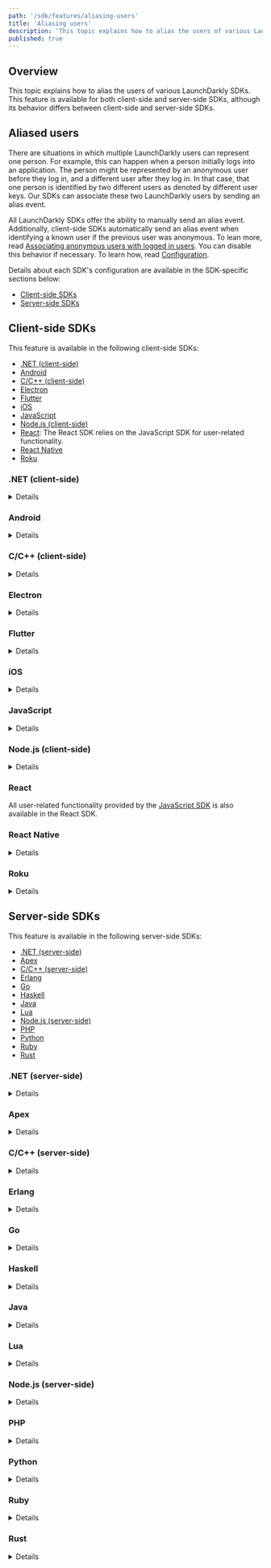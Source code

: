```yaml
---
path: '/sdk/features/aliasing-users'
title: 'Aliasing users'
description: 'This topic explains how to alias the users of various LaunchDarkly SDKs, both client- and server-side.'
published: true
---
```


## Overview

This topic explains how to alias the users of various LaunchDarkly SDKs. This feature is available for both client-side and server-side SDKs, although its behavior differs between client-side and server-side SDKs.

## Aliased users

There are situations in which multiple LaunchDarkly users can represent one person. For example, this can happen when a person initially logs into an application. The person might be represented by an anonymous user before they log in, and a different user after they log in. In that case, that one person is identified by two different users as denoted by different user keys. Our SDKs can associate these two LaunchDarkly users by sending an alias event.

All LaunchDarkly SDKs offer the ability to manually send an alias event. Additionally, client-side SDKs automatically send an alias event when identifying a known user if the previous user was anonymous. To lean more, read [Associating anonymous users with logged in users](/home/users/anonymous-users#associating-anonymous-users-with-logged-in-users). You can disable this behavior if necessary. To learn how, read [Configuration](/sdk/features/config).

Details about each SDK's configuration are available in the SDK-specific sections below:

* [Client-side SDKs](#client-side-sdks)
* [Server-side SDKs](#server-side-sdks)

## Client-side SDKs

This feature is available in the following client-side SDKs:

* [.NET (client-side)](#net-client-side)
* [Android](#android)
* [C/C++ (client-side)](#cc-client-side)
* [Electron](#electron)
* [Flutter](#flutter)
* [iOS](#ios)
* [JavaScript](#javascript)
* [Node.js (client-side)](#nodejs-client-side)
* [React](#javascript): The React SDK relies on the JavaScript SDK for user-related functionality.
* [React Native](#react-native)
* [Roku](#roku)

### .NET (client-side)

<Details summary="Expand .NET (client-side) code sample">

To manually send an alias event:

<CodeTabs
  defaultValue="dotnet"
  values={[
    { label: '.NET', value: 'dotnet', },
  ]
}>
<CodeTabItem value="dotnet">

```csharp
client.Alias(newUser, previousUser);
```

</CodeTabItem>
</CodeTabs>

To learn more, read [`LdClient.Alias`](https://launchdarkly.github.io/dotnet-client-sdk/api/LaunchDarkly.Sdk.Client.LdClient.html#LaunchDarkly_Sdk_Client_LdClient_Alias_) and [`ConfigurationBuilder.AutoAliasingOptOut`](https://launchdarkly.github.io/dotnet-client-sdk/api/LaunchDarkly.Sdk.Client.LdClient.html#LaunchDarkly_Sdk_Client_ConfigurationBuilder_AutoAliasingOptOut_).
</Details>

### Android

<Details summary="Expand Android code sample">

To manually send an alias event:

<CodeTabs
  defaultValue="java"
  values={[
    { label: 'Java', value: 'java', },
    { label: 'Kotlin', value: 'kotlin', },
  ]
}>
<CodeTabItem value="java">

```java
client.alias(newUser, previousUser);
```

</CodeTabItem>
<CodeTabItem value="kotlin">

```kotlin
client.alias(newUser, previousUser)
```
</CodeTabItem>
</CodeTabs>
</Details>

### C/C++ (client-side)

<Details summary="Expand C/C++ (client-side) code sample">

To manually send an alias event:

<CodeTabs
  defaultValue="c"
  values={[
    { label: 'C', value: 'c', },
  ]
}>
<CodeTabItem value="c">

```c
LDClientAlias(client, newUser, previousUser);
```

</CodeTabItem>
</CodeTabs>
</Details>

### Electron

<Details summary="Expand Electron code sample">

To manually send an alias event:

<CodeTabs
  defaultValue="js"
  values={[
    { label: 'JavaScript', value: 'js', },
  ]
}>
<CodeTabItem value="js">

```js
client.alias(newUser, previousUser);
```

</CodeTabItem>
</CodeTabs>
</Details>

### Flutter

<Details summary="Expand Flutter code sample">

To manually send an alias event:

<CodeTabs
  defaultValue="dart"
  values={[
    { label: 'Dart', value: 'dart', },
  ]
}>
<CodeTabItem value="dart">

```dart
await LDClient.alias(newUser, previousUser);
```

</CodeTabItem>
</CodeTabs>
</Details>

### iOS

<Details summary="Expand iOS code sample">

To manually send an alias event:

<CodeTabs
  defaultValue="swift"
  values={[
    { label: 'Swift', value: 'swift', },
    { label: 'Objective-C', value: 'objc', },
  ]
}>
<CodeTabItem value="swift">

```swift
LDClient.get()!.alias(context: newUser, previousContext: previousUser)
```

</CodeTabItem>
<CodeTabItem value="objc">

```objectivec
[[LDClient get] alias:newUser previousContext:previousUser];
```
</CodeTabItem>
</CodeTabs>
</Details>

### JavaScript

<Details summary="Expand JavaScript code sample">

Both `alias` parameters must have `key` attributes. If the LaunchDarkly client auto-generated a unique identifier for one of your users, you can access the user's complete object with the `getUser` method.

To manually send an alias event:

<CodeTabs
  defaultValue="js"
  values={[
    { label: 'JavaScript', value: 'js', },
    { label: 'TypeScript', value: 'ts', },
  ]
}>
<CodeTabItem value="js">

```js
const previousUser = ldclient.getUser();
client.alias(newUser, previousUser);
```

</CodeTabItem>
<CodeTabItem value="ts">

```ts
import * as ld from 'launchdarkly-js-client-sdk';

const previousUser: ld.LDUser = client.getUser();
client.alias(newUser, previousUser);
```
</CodeTabItem>
</CodeTabs>
</Details>

### Node.js (client-side)

<Details summary="Expand Node.js (client-side) code sample">

To manually send an alias event:

<CodeTabs
  defaultValue="js"
  values={[
    { label: 'JavaScript', value: 'js', },
  ]
}>
<CodeTabItem value="js">

```js
client.alias(newUser, previousUser);
```

</CodeTabItem>
</CodeTabs>
</Details>

### React

All user-related functionality provided by the [JavaScript SDK](#javascript) is also available in the React SDK.

### React Native

<Details summary="Expand React Native code sample">

To manually send an alias event:

<CodeTabs
  defaultValue="js"
  values={[
    { label: 'JavaScript', value: 'js', },
  ]
}>
<CodeTabItem value="js">

```js
client.alias(user, previousUser);

// to send an alias event in a different environment than the default,
// pass in the environment key (optional)
client.alias(user, previousUser, environment);
```

</CodeTabItem>
</CodeTabs>
</Details>

### Roku

<Details summary="Expand Roku code sample">

To manually send an alias event:

<CodeTabs
  defaultValue="brightscript"
  values={[
    { label: 'BrightScript', value: 'brightscript', },
  ]
}>
<CodeTabItem value="brightscript">

```brightscript
client.alias(user, previousUser)
```

</CodeTabItem>
</CodeTabs>
</Details>

## Server-side SDKs

This feature is available in the following server-side SDKs:

* [.NET (server-side)](#net-server-side)
* [Apex](#apex)
* [C/C++ (server-side)](#cc-server-side)
* [Erlang](#erlang)
* [Go](#go)
* [Haskell](#haskell)
* [Java](#java)
* [Lua](#lua)
* [Node.js (server-side)](#nodejs-server-side)
* [PHP](#php)
* [Python](#python)
* [Ruby](#ruby)
* [Rust](#rust)

### .NET (server-side)

<Details summary="Expand .NET (server-side) code sample">

To manually send an alias event:

<CodeTabs
  defaultValue="dotnet"
  values={[
    { label: '.NET', value: 'dotnet', },
  ]
}>
<CodeTabItem value="dotnet">

```csharp
client.Alias(newUser, previousUser);
```

</CodeTabItem>
</CodeTabs>
</Details>

### Apex

<Details summary="Expand Apex code sample">

To manually send an alias event:

<CodeTabs
  defaultValue="java"
  values={[
    { label: 'Apex', value: 'java', },
  ]
}>
<CodeTabItem value="java">

```java
client.alias(newUser, previousUser)
```

</CodeTabItem>
</CodeTabs>
</Details>

### C/C++ (server-side)

<Details summary="Expand C/C++ (server-side) code sample">

To manually send an alias event:

<CodeTabs
  defaultValue="c"
  values={[
    { label: 'Example', value: 'c', },
  ]
}>
<CodeTabItem value="c">

```c
LDClientAlias(client, newUser, previousUser);
```

</CodeTabItem>
</CodeTabs>
</Details>

### Erlang

<Details summary="Expand Erlang code sample">

To manually send an alias event:

<CodeTabs
  defaultValue="erlang"
  values={[
    { label: 'Erlang', value: 'erlang', },
  ]
}>
<CodeTabItem value="erlang">

```erlang
ldclient:alias(User, PreviousUser)
```

</CodeTabItem>
</CodeTabs>
</Details>

### Go

<Details summary="Expand Go code sample">

To manually send an alias event:

<CodeTabs
  defaultValue="go"
  values={[
    { label: 'Go', value: 'go', },
  ]
}>
<CodeTabItem value="go">

```go
client.Alias(newUser, previousUser)
```

</CodeTabItem>
</CodeTabs>
</Details>

### Haskell

<Details summary="Expand Haskell code sample">

To manually send an alias event:

<CodeTabs
  defaultValue="haskell"
  values={[
    { label: 'Haskell', value: 'haskell', },
  ]
}>
<CodeTabItem value="haskell">

```haskell
alias client newUser previousUser
```

</CodeTabItem>
</CodeTabs>
</Details>

### Java

<Details summary="Expand Java code sample">

To manually send an alias event:

<CodeTabs
  defaultValue="java"
  values={[
    { label: 'Java', value: 'java', },
  ]
}>
<CodeTabItem value="java">

```java
client.alias(user, previousUser);
```

</CodeTabItem>
</CodeTabs>
</Details>

### Lua

<Details summary="Expand Lua code sample">

To manually send an alias event:

<CodeTabs
  defaultValue="lua"
  values={[
    { label: 'Lua', value: 'lua', },
  ]
}>
<CodeTabItem value="lua">

```lua
client:alias(newUser, previousUser)
```

</CodeTabItem>
</CodeTabs>
</Details>

### Node.js (server-side)

<Details summary="Expand Node.js (server-side) code sample">

To manually send an alias event:

<CodeTabs
  defaultValue="js"
  values={[
    { label: 'Node.js', value: 'js', },
  ]
}>
<CodeTabItem value="js">

```js
client.alias(newUser, previousUser);
```

</CodeTabItem>
</CodeTabs>
</Details>

### PHP

<Details summary="Expand PHP code sample">

To manually send an alias event:

<CodeTabs
  defaultValue="php"
  values={[
    { label: 'PHP', value: 'php', },
  ]
}>
<CodeTabItem value="php">

```php
$client->alias($user, $previousUser);
```

</CodeTabItem>
</CodeTabs>
</Details>

### Python

<Details summary="Expand Python code sample">

To manually send an alias event:

<CodeTabs
  defaultValue="py"
  values={[
    { label: 'Python', value: 'py', },
  ]
}>
<CodeTabItem value="py">

```py
ldclient.get().alias(new_user, previous_user)
```

</CodeTabItem>
</CodeTabs>
</Details>

### Ruby

<Details summary="Expand Ruby code sample">

To manually send an alias event:

<CodeTabs
  defaultValue="ruby"
  values={[
    { label: 'Ruby', value: 'ruby', },
  ]
}>
<CodeTabItem value="ruby">

```ruby
client.alias(new_user, previous_user)
```

</CodeTabItem>
</CodeTabs>
</Details>

### Rust

<Details summary="Expand Rust code sample">

To manually send an alias event:

<CodeTabs
  defaultValue="rust"
  values={[
    { label: 'Rust', value: 'rust', },
  ]
}>
<CodeTabItem value="rust">

```rust
client.alias(user, previous_user);
```

</CodeTabItem>
</CodeTabs>
</Details>
